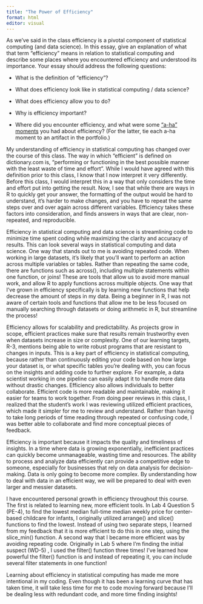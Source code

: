 ```yaml
---
title: "The Power of Efficiency"
format: html
editor: visual
---
```


As we’ve said in the class efficiency is a pivotal component of statistical computing (and data science). In this essay, give an explanation of what that term “efficiency” means in relation to statistical computing and describe some places where you encountered efficiency and understood its importance. Your essay should address the following questions:

-   What is the definition of “efficiency”?

-   What does efficiency look like in statistical computing / data science?

-   What does efficiency allow you to do?

-   Why is efficiency important?

-   Where did you encounter efficiency, and what were some [“a-ha” moments](https://www.merriam-webster.com/dictionary/aha%20moment) you had about efficiency? (For the latter, tie each a-ha moment to an artifact in the portfolio.)

My understanding of efficiency in statistical computing has changed over the course of this class. The way in which “efficient” is defined on dictionary.com is, “performing or functioning in the best possible manner with the least waste of time and effort”. While I would have agreed with this definition prior to this class, I know that I now interpret it very differently. Before this class, I would interpret this in a way that only considers the time and effort put into getting the result. Now, I see that while there are ways in R to quickly get your answer, the formatting of the output would be hard to understand, it’s harder to make changes, and you have to repeat the same steps over and over again across different variables. Efficiency takes these factors into consideration, and finds answers in ways that are clear, non-repeated, and reproducible.

Efficiency in statistical computing and data science is streamlining code to minimize time spent coding while maximizing the clarity and accuracy of results. This can look several ways in statistical computing and data science. One way that stands out to me is avoiding repeated code. When working in large datasets, it’s likely that you’ll want to perform an action across multiple variables or tables. Rather than repeating the same code, there are functions such as across(), including multiple statements within one function, or joins! These are tools that allow us to avoid more manual work, and allow R to apply functions across multiple objects. One way that I’ve grown in efficiency specifically is by learning new functions that help decrease the amount of steps in my data. Being a beginner in R, I was not aware of certain tools and functions that allow me to be less focused on manually searching through datasets or doing arithmetic in R, but streamline the process!

Efficiency allows for scalability and predictability. As projects grow in scope, efficient practices make sure that results remain trustworthy even when datasets increase in size or complexity. One of our learning targets, R-3, mentions being able to write robust programs that are resistant to changes in inputs. This is a key part of efficiency in statistical computing, because rather than continuously editing your code based on how large your dataset is, or what specific tables you’re dealing with, you can focus on the insights and adding code to further explore. For example, a data scientist working in one pipeline can easily adapt it to handle more data without drastic changes. Efficiency also allows individuals to better collaborate. Efficient code is more readable and maintainable, making it easier for teams to work together. From doing peer reviews in this class, I realized that the student’s work I was reviewing utilized efficient practices, which made it simpler for me to review and understand. Rather than having to take long periods of time reading through repeated or confusing code, I was better able to collaborate and find more conceptual pieces of feedback. 

Efficiency is important because it impacts the quality and timeliness of insights. In a time where data is growing exponentially, inefficient practices can quickly become unmanageable, wasting time and resources. The ability to process and analyze data efficiently can provide a competitive edge to someone, especially for businesses that rely on data analysis for decision-making. Data is only going to become more complex. By understanding how to deal with data in an efficient way, we will be prepared to deal with even larger and messier datasets.

I have encountered personal growth in efficiency throughout this course. The first is related to learning new, more efficient tools. In Lab 4 Question 5 (PE-4), to find the lowest median full-time median weekly price for center-based childcare for infants, I originally utilized arrange() and slice() functions to find the lowest. Instead of using two separate steps, I learned from my feedback that it is more efficient to do this in one step, using the slice_min() function. A second way that I became more efficient was by avoiding repeating code. Originally in Lab 5 where I’m finding the initial suspect (WD-5) , I used the filter() function three times! I’ve learned how powerful the filter() function is and instead of repeating it, you can include several filter statements in one function! 

Learning about efficiency in statistical computing has made me more intentional in my coding. Even though it has been a learning curve that has taken time, it will take less time for me to code moving forward because I’ll be dealing less with redundant code, and more time finding insights!
